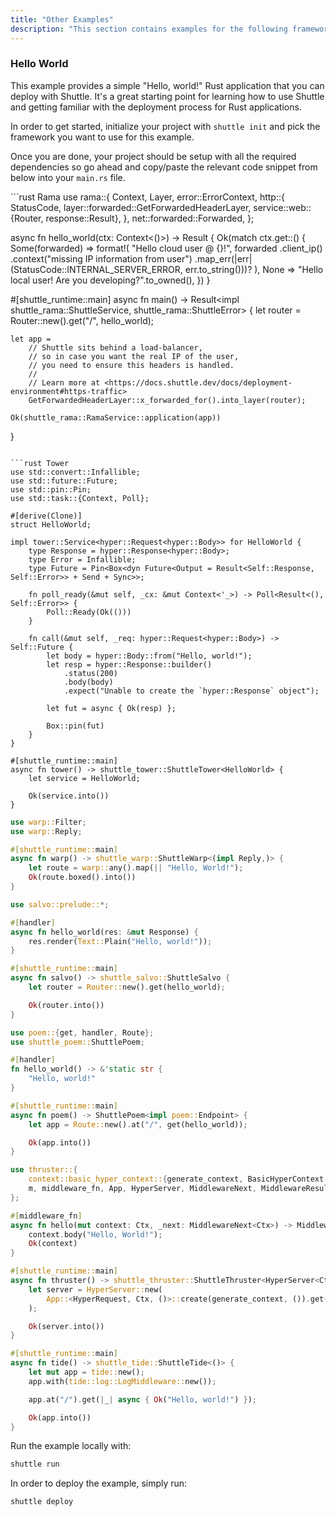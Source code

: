 ```yaml
---
title: "Other Examples"
description: "This section contains examples for the following frameworks: Rama, Tower, Warp, Salvo, Poem, Thruster, and Tide."
---
```


### Hello World

This example provides a simple "Hello, world!" Rust application that you can deploy with Shuttle. It's a great starting point for learning how to use Shuttle and getting familiar with the deployment process for Rust applications.

In order to get started, initialize your project with `shuttle init` and pick the framework you want to use for this example.

Once you are done, your project should be setup with all the required dependencies so go ahead and copy/paste the relevant code snippet from below into your `main.rs` file.

<CodeGroup>
```rust Rama
use rama::{
    Context, Layer,
    error::ErrorContext,
    http::{
        StatusCode,
        layer::forwarded::GetForwardedHeaderLayer,
        service::web::{Router, response::Result},
    },
    net::forwarded::Forwarded,
};

async fn hello_world(ctx: Context<()>) -> Result<String> {
    Ok(match ctx.get::<Forwarded>() {
        Some(forwarded) => format!(
            "Hello cloud user @ {}!",
            forwarded
                .client_ip()
                .context("missing IP information from user")
                .map_err(|err| (StatusCode::INTERNAL_SERVER_ERROR, err.to_string()))?
        ),
        None => "Hello local user! Are you developing?".to_owned(),
    })
}

#[shuttle_runtime::main]
async fn main() -> Result<impl shuttle_rama::ShuttleService, shuttle_rama::ShuttleError> {
    let router = Router::new().get("/", hello_world);

    let app =
        // Shuttle sits behind a load-balancer,
        // so in case you want the real IP of the user,
        // you need to ensure this headers is handled.
        //
        // Learn more at <https://docs.shuttle.dev/docs/deployment-environment#https-traffic>
        GetForwardedHeaderLayer::x_forwarded_for().into_layer(router);

    Ok(shuttle_rama::RamaService::application(app))
}
```

```rust Tower
use std::convert::Infallible;
use std::future::Future;
use std::pin::Pin;
use std::task::{Context, Poll};

#[derive(Clone)]
struct HelloWorld;

impl tower::Service<hyper::Request<hyper::Body>> for HelloWorld {
    type Response = hyper::Response<hyper::Body>;
    type Error = Infallible;
    type Future = Pin<Box<dyn Future<Output = Result<Self::Response, Self::Error>> + Send + Sync>>;

    fn poll_ready(&mut self, _cx: &mut Context<'_>) -> Poll<Result<(), Self::Error>> {
        Poll::Ready(Ok(()))
    }

    fn call(&mut self, _req: hyper::Request<hyper::Body>) -> Self::Future {
        let body = hyper::Body::from("Hello, world!");
        let resp = hyper::Response::builder()
            .status(200)
            .body(body)
            .expect("Unable to create the `hyper::Response` object");

        let fut = async { Ok(resp) };

        Box::pin(fut)
    }
}

#[shuttle_runtime::main]
async fn tower() -> shuttle_tower::ShuttleTower<HelloWorld> {
    let service = HelloWorld;

    Ok(service.into())
}
```

```rust Warp
use warp::Filter;
use warp::Reply;

#[shuttle_runtime::main]
async fn warp() -> shuttle_warp::ShuttleWarp<(impl Reply,)> {
    let route = warp::any().map(|| "Hello, World!");
    Ok(route.boxed().into())
}
```

```rust Salvo
use salvo::prelude::*;

#[handler]
async fn hello_world(res: &mut Response) {
    res.render(Text::Plain("Hello, world!"));
}

#[shuttle_runtime::main]
async fn salvo() -> shuttle_salvo::ShuttleSalvo {
    let router = Router::new().get(hello_world);

    Ok(router.into())
}
```

```rust Poem
use poem::{get, handler, Route};
use shuttle_poem::ShuttlePoem;

#[handler]
fn hello_world() -> &'static str {
    "Hello, world!"
}

#[shuttle_runtime::main]
async fn poem() -> ShuttlePoem<impl poem::Endpoint> {
    let app = Route::new().at("/", get(hello_world));

    Ok(app.into())
}
```

```rust Thruster
use thruster::{
    context::basic_hyper_context::{generate_context, BasicHyperContext as Ctx, HyperRequest},
    m, middleware_fn, App, HyperServer, MiddlewareNext, MiddlewareResult, ThrusterServer,
};

#[middleware_fn]
async fn hello(mut context: Ctx, _next: MiddlewareNext<Ctx>) -> MiddlewareResult<Ctx> {
    context.body("Hello, World!");
    Ok(context)
}

#[shuttle_runtime::main]
async fn thruster() -> shuttle_thruster::ShuttleThruster<HyperServer<Ctx, ()>> {
    let server = HyperServer::new(
        App::<HyperRequest, Ctx, ()>::create(generate_context, ()).get("/", m![hello]),
    );

    Ok(server.into())
}
```

```rust Tide
#[shuttle_runtime::main]
async fn tide() -> shuttle_tide::ShuttleTide<()> {
    let mut app = tide::new();
    app.with(tide::log::LogMiddleware::new());

    app.at("/").get(|_| async { Ok("Hello, world!") });

    Ok(app.into())
}
```

</CodeGroup>

Run the example locally with:

```bash
shuttle run
```

In order to deploy the example, simply run:

```bash
shuttle deploy
```
